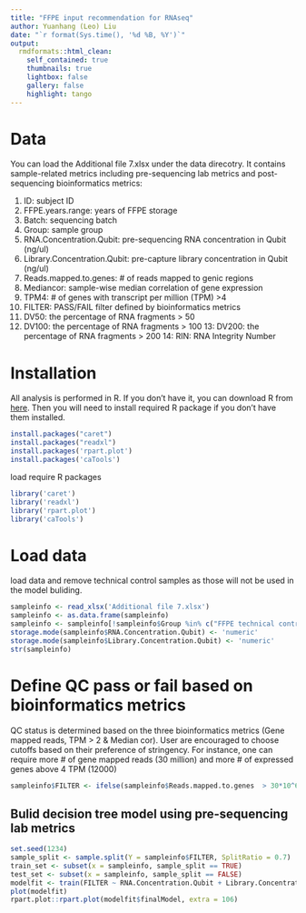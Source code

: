 ```yaml
---
title: "FFPE input recommendation for RNAseq"
author: Yuanhang (Leo) Liu
date: "`r format(Sys.time(), '%d %B, %Y')`"
output:
  rmdformats::html_clean:
    self_contained: true
    thumbnails: true
    lightbox: false
    gallery: false
    highlight: tango
---
```



# Data

You can load the Additional file 7.xlsx under the data direcotry. It contains sample-related metrics including pre-sequencing lab metrics and post-sequencing bioinformatics metrics:

1. ID: subject ID
2. FFPE.years.range: years of FFPE storage 
3. Batch: sequencing batch
4. Group: sample group
5. RNA.Concentration.Qubit: pre-sequencing RNA concentration in Qubit (ng/ul)
6. Library.Concentration.Qubit: pre-capture library concentration in Qubit (ng/ul)
7. Reads.mapped.to.genes: # of reads mapped to genic regions
8. Mediancor: sample-wise median correlation of gene expression
9. TPM4: # of genes with transcript per million (TPM) >4
10. FILTER: PASS/FAIL filter defined by bioinformatics metrics
11. DV50: the percentage of RNA fragments > 50 
12. DV100: the percentage of RNA fragments > 100 
13: DV200: the percentage of RNA fragments > 200 
14: RIN: RNA Integrity Number

# Installation

All analysis is performed in R. If you don't have it, you can download R from [here](https://www.r-project.org/). Then you will need to install required R package if you don't have them installed.

```r
install.packages("caret")
install.packages("readxl")
install.packages('rpart.plot')
install.packages('caTools')
```

load require R packages

```r
library('caret')
library('readxl')
library('rpart.plot')
library('caTools')
```

# Load data

load data and remove technical control samples as those will not be used in the model buliding. 

```r
sampleinfo <- read_xlsx('Additional file 7.xlsx')
sampleinfo <- as.data.frame(sampleinfo)
sampleinfo <- sampleinfo[!sampleinfo$Group %in% c("FFPE technical control","FFzn technical control"),]
storage.mode(sampleinfo$RNA.Concentration.Qubit) <- 'numeric'
storage.mode(sampleinfo$Library.Concentration.Qubit) <- 'numeric'
str(sampleinfo)
```

# Define QC pass or fail based on bioinformatics metrics

QC status is determined based on the three bioinformatics metrics (Gene mapped reads, TPM > 2 & Median cor). User are encouraged to choose cutoffs based on their preference of stringency. For instance, one can require more # of gene mapped reads (30 million) and more # of expressed genes above 4 TPM (12000)


```r
sampleinfo$FILTER <- ifelse(sampleinfo$Reads.mapped.to.genes  > 30*10^6 & sampleinfo$TPM4 > 12000 & sampleinfo$Mediancor > 0.75,'PASS','FAIL')
```


## Bulid decision tree model using pre-sequencing lab metrics

```r
set.seed(1234)
sample_split <- sample.split(Y = sampleinfo$FILTER, SplitRatio = 0.7)
train_set <- subset(x = sampleinfo, sample_split == TRUE)
test_set <- subset(x = sampleinfo, sample_split == FALSE)
modelfit <- train(FILTER ~ RNA.Concentration.Qubit + Library.Concentration.Qubit,method='rpart',data=train_set, trControl = trainControl(method = "repeatedcv",repeats = 3),tuneLength=10)
plot(modelfit)
rpart.plot::rpart.plot(modelfit$finalModel, extra = 106)
```


